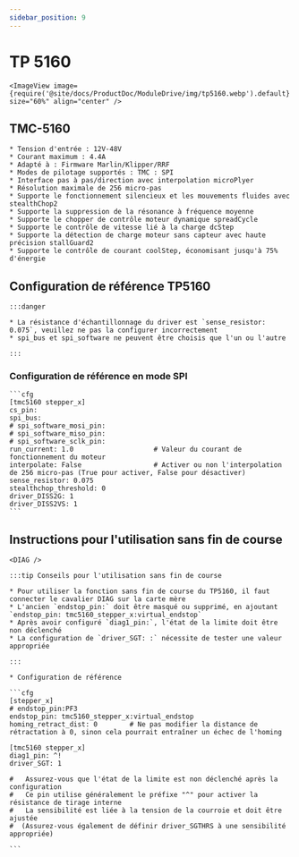 ```yaml
---
sidebar_position: 9
---
```




# TP 5160

    <ImageView image={require('@site/docs/ProductDoc/ModuleDrive/img/tp5160.webp').default} size="60%" align="center" />

## TMC-5160

    * Tension d'entrée : 12V-48V
    * Courant maximum : 4.4A
    * Adapté à : Firmware Marlin/Klipper/RRF
    * Modes de pilotage supportés : TMC : SPI
    * Interface pas à pas/direction avec interpolation microPlyer
    * Résolution maximale de 256 micro-pas
    * Supporte le fonctionnement silencieux et les mouvements fluides avec stealthChop2
    * Supporte la suppression de la résonance à fréquence moyenne
    * Supporte le chopper de contrôle moteur dynamique spreadCycle
    * Supporte le contrôle de vitesse lié à la charge dcStep
    * Supporte la détection de charge moteur sans capteur avec haute précision stallGuard2
    * Supporte le contrôle de courant coolStep, économisant jusqu'à 75% d'énergie



## Configuration de référence TP5160

    :::danger

    * La résistance d'échantillonnage du driver est `sense_resistor: 0.075`, veuillez ne pas la configurer incorrectement
    * spi_bus et spi_software ne peuvent être choisis que l'un ou l'autre
    
    :::

### Configuration de référence en mode SPI

    ```cfg
    [tmc5160 stepper_x]
    cs_pin:
    spi_bus:
    # spi_software_mosi_pin:
    # spi_software_miso_pin:
    # spi_software_sclk_pin: 
    run_current: 1.0                    # Valeur du courant de fonctionnement du moteur
    interpolate: False                  # Activer ou non l'interpolation de 256 micro-pas (True pour activer, False pour désactiver)
    sense_resistor: 0.075
    stealthchop_threshold: 0
    driver_DISS2G: 1
    driver_DISS2VS: 1
    ```

## Instructions pour l'utilisation sans fin de course

    <DIAG />

    :::tip Conseils pour l'utilisation sans fin de course
    
    * Pour utiliser la fonction sans fin de course du TP5160, il faut connecter le cavalier DIAG sur la carte mère
    * L'ancien `endstop_pin:` doit être masqué ou supprimé, en ajoutant `endstop_pin: tmc5160_stepper_x:virtual_endstop`
    * Après avoir configuré `diag1_pin:`, l'état de la limite doit être non déclenché
    * La configuration de `driver_SGT: :` nécessite de tester une valeur appropriée

    :::

    * Configuration de référence

    ```cfg
    [stepper_x]
    # endstop_pin:PF3
    endstop_pin: tmc5160_stepper_x:virtual_endstop
    homing_retract_dist: 0        # Ne pas modifier la distance de rétractation à 0, sinon cela pourrait entraîner un échec de l'homing

    [tmc5160 stepper_x]
    diag1_pin: ^!
    driver_SGT: 1

    #   Assurez-vous que l'état de la limite est non déclenché après la configuration
    #   Ce pin utilise généralement le préfixe "^" pour activer la résistance de tirage interne
    #   La sensibilité est liée à la tension de la courroie et doit être ajustée
    #  (Assurez-vous également de définir driver_SGTHRS à une sensibilité appropriée)

    ```